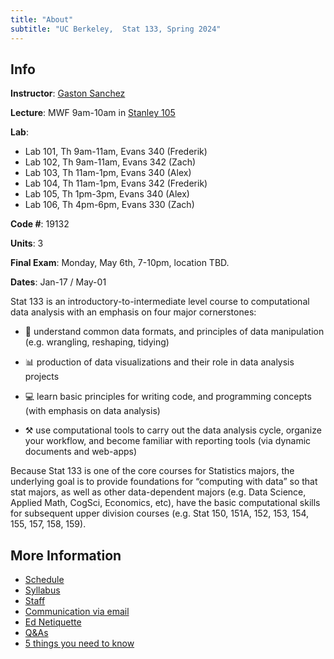 ```yaml
---
title: "About"
subtitle: "UC Berkeley,  Stat 133, Spring 2024"
---
```


::: {.callout-note title="Announcement"}
## Info
__Instructor__: <a href='https://www.gastonsanchez.com' target='_blank'>Gaston Sanchez</a>

__Lecture__: MWF 9am-10am in [Stanley 105](https://www.berkeley.edu/map/?stanley)

__Lab__:

- Lab 101, Th 9am-11am, Evans 340 (Frederik)
- Lab 102, Th 9am-11am, Evans 342 (Zach)
- Lab 103, Th 11am-1pm, Evans 340 (Alex)
- Lab 104, Th 11am-1pm, Evans 342 (Frederik)
- Lab 105, Th 1pm-3pm, Evans 340 (Alex)
- Lab 106, Th 4pm-6pm, Evans 330 (Zach)


__Code #__: 19132

__Units__: 3

__Final Exam__: Monday, May 6th, 7-10pm, location TBD.

__Dates__: Jan-17 / May-01
:::


Stat 133 is an introductory-to-intermediate level course to computational data analysis with an emphasis on four major cornerstones:

- 🔢  understand common data formats, and principles of data manipulation (e.g. wrangling, reshaping, tidying)

- 📊  production of data visualizations and their role in data analysis projects

- 💻  learn basic principles for writing code, and programming concepts (with emphasis on data analysis)

- ⚒️  use computational tools to carry out the data analysis cycle, organize your workflow, and become familiar with reporting tools (via dynamic documents and web-apps)

Because Stat 133 is one of the core courses for Statistics majors, the underlying goal is to provide foundations for "computing with data" so that stat majors, as well as other data-dependent majors (e.g. Data Science, Applied Math, CogSci, Economics, etc), have the basic computational skills for subsequent upper division courses (e.g. Stat 150, 151A, 152, 153, 154, 155, 157, 158, 159).


## More Information

- [Schedule](.)
- [Syllabus](./syllabus.html)
- [Staff](./staff.html)
- [Communication via email](./email.html)
- [Ed Netiquette](./ed-netiquette.html)
- [Q&As](./faqs.html)
- [5 things you need to know](./five-things.html)

